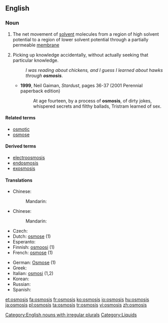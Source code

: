 ==English==
{{wikipedia}}

===Noun===
{{en-noun|osmoses}}

# The net movement of [[solvent]] molecules from a region of high solvent potential to a region of lower solvent potential through a partially permeable [[membrane]]
# {{slang}} Picking up knowledge accidentally, without actually seeking that particular knowledge.
#: ''I was reading about chickens, and I guess I learned about hawks through '''osmosis'''''.
#* '''1999''', Neil Gaiman, ''Stardust'', pages 36-37 (2001 Perennial paperback edition)
#*: At age fourteen, by a process of '''osmosis''', of dirty jokes, whispered secrets and filthy ballads, Tristram learned of sex.

====Related terms====
* [[osmotic]]
* [[osmose]]

====Derived terms====
* [[electroosmosis]]
* [[endosmosis]]
* [[exosmosis]]

====Translations====
{{trans-top|movement of molecules from a region of high solvent potential to low}}
* Chinese:
*: Mandarin: {{t|zh|渗透|sc=Hani}}
* Chinese:
*: Mandarin: {{t|zh|渗透 |tr=shèntòu|sc=Hani}}
* Czech: {{t-|cs|osmóza|f}}
* Dutch: [[osmose]] {{f}} (1)
* Esperanto: {{t-|eo|osmozo|xs=Esperanto}}
* Finnish: [[osmoosi]] (1)
* French: [[osmose]] {{f}} (1)
{{trans-mid}}
* German: [[Osmose]] {{f}} (1)
* Greek: {{t+|el|ώσμωση}}
* Italian: [[osmosi]] {{f}} (1,2)
* Korean: {{t|ko|침투|tr=chimku|sc=Kore}}
* Russian: {{t+|ru|осмос|m|tr=ósmos}}
* Spanish: {{t-|es|ósmosis|f}}
{{trans-bottom}}

[[Category:English nouns with irregular plurals]]
[[Category:Liquids]]

[[et:osmosis]]
[[fa:osmosis]]
[[fr:osmosis]]
[[ko:osmosis]]
[[io:osmosis]]
[[hu:osmosis]]
[[ja:osmosis]]
[[pl:osmosis]]
[[ta:osmosis]]
[[tr:osmosis]]
[[vi:osmosis]]
[[zh:osmosis]]
